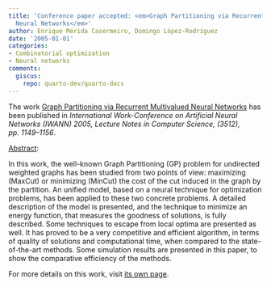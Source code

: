 ```yaml
---
title: 'Conference paper accepted: <em>Graph Partitioning via Recurrent Multivalued
  Neural Networks</em>'
author: Enrique Mérida Casermeiro, Domingo López-Rodríguez
date: '2005-01-01'
categories:
- Combinatorial optimization
- Neural networks
comments:
  giscus:
    repo: quarto-dev/quarto-docs
---
```


The work <u>Graph Partitioning via Recurrent Multivalued Neural Networks</u> has been published in <em>International Work-Conference on Artificial Neural Networks (IWANN) 2005, Lecture Notes in Computer Science, (3512), <em>pp. 1149&ndash;1156</em></em>.

<u>Abstract</u>:



In this work, the well-known Graph Partitioning (GP) problem for undirected weighted graphs has been studied from two points of view: maximizing (MaxCut) or minimizing (MinCut) the cost of the cut induced in the graph by the partition. An unified model, based on a neural technique for optimization problems, has been applied to these two concrete problems. A detailed description of the model is presented, and the technique to minimize an energy function, that measures the goodness of solutions, is fully described. Some techniques to escape from local optima are presented as well. It has proved to be a very competitive and efficient algorithm, in terms of quality of solutions and computational time, when compared to the state-of-the-art methods. Some simulation results are presented in this paper, to show the comparative efficiency of the methods.




For more details on this work, visit <a href='/publications/conferences/2005-iwann1'>its own page</a>.
